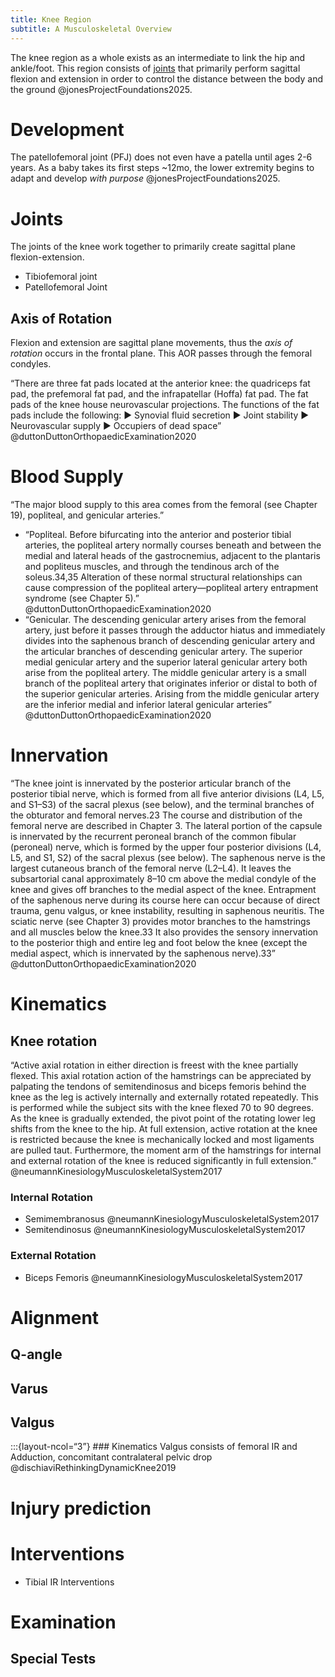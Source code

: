 ```yaml
---
title: Knee Region
subtitle: A Musculoskeletal Overview
---
```


The knee region as a whole exists as an intermediate to link the hip and ankle/foot.
This region consists of [joints](#joints) that primarily perform sagittal flexion and extension in order to control the distance between the body and the ground @jonesProjectFoundations2025.


# Development

The patellofemoral joint (PFJ) does not even have a patella until ages 2-6 years.
As a baby takes its first steps ~12mo, the lower extremity begins to adapt and develop *with purpose* @jonesProjectFoundations2025.

# Joints {#joint}

The joints of the knee work together to primarily create sagittal plane flexion-extension.

- Tibiofemoral joint
- Patellofemoral Joint

## Axis of Rotation

Flexion and extension are sagittal plane movements, thus the *axis of rotation* occurs in the frontal plane.
This AOR passes through the femoral condyles.



:::{.callout-note title="Find an area for this"}
"There are three fat pads located at the anterior knee: the quadriceps fat pad, the prefemoral fat pad, and the infrapatellar (Hoffa) fat pad. The fat pads of the knee house neurovascular projections. The functions of the fat pads include the following: ▶ Synovial fluid secretion ▶ Joint stability ▶ Neurovascular supply ▶ Occupiers of dead space" @duttonDuttonOrthopaedicExamination2020
:::

# Blood Supply

"The major blood supply to this area comes from the femoral (see Chapter 19), popliteal, and genicular arteries."

- "Popliteal. Before bifurcating into the anterior and posterior tibial arteries, the popliteal artery normally courses beneath and between the medial and lateral heads of the gastrocnemius, adjacent to the plantaris and popliteus muscles, and through the tendinous arch of the soleus.34,35 Alteration of these normal structural relationships can cause compression of the popliteal artery—popliteal artery entrapment syndrome (see Chapter 5)." @duttonDuttonOrthopaedicExamination2020 
- "Genicular. The descending genicular artery arises from the femoral artery, just before it passes through the adductor hiatus and immediately divides into the saphenous branch of descending genicular artery and the articular branches of descending genicular artery. The superior medial genicular artery and the superior lateral genicular artery both arise from the popliteal artery. The middle genicular artery is a small branch of the popliteal artery that originates inferior or distal to both of the superior genicular arteries. Arising from the middle genicular artery are the inferior medial and inferior lateral genicular arteries" @duttonDuttonOrthopaedicExamination2020 

# Innervation {#innervation}

"The knee joint is innervated by the posterior articular branch of the posterior tibial nerve, which is formed from all five anterior divisions (L4, L5, and S1–S3) of the sacral plexus (see below), and the terminal branches of the obturator and femoral nerves.23 The course and distribution of the femoral nerve are described in Chapter 3. The lateral portion of the capsule is innervated by the recurrent peroneal branch of the common fibular (peroneal) nerve, which is formed by the upper four posterior divisions (L4, L5, and S1, S2) of the sacral plexus (see below). The saphenous nerve is the largest cutaneous branch of the femoral nerve (L2–L4). It leaves the subsartorial canal approximately 8–10 cm above the medial condyle of the knee and gives off branches to the medial aspect of the knee. Entrapment of the saphenous nerve during its course here can occur because of direct trauma, genu valgus, or knee instability, resulting in saphenous neuritis. The sciatic nerve (see Chapter 3) provides motor branches to the hamstrings and all muscles below the knee.33 It also provides the sensory innervation to the posterior thigh and entire leg and foot below the knee (except the medial aspect, which is innervated by the saphenous nerve).33" @duttonDuttonOrthopaedicExamination2020 

# Kinematics

## Knee rotation

"Active axial rotation in either direction is freest with the knee partially flexed. This axial rotation action of the hamstrings can be appreciated by palpating the tendons of semitendinosus and biceps femoris behind the knee as the leg is actively internally and externally rotated repeatedly. This is performed while the subject sits with the knee flexed 70 to 90 degrees. As the knee is gradually extended, the pivot point of the rotating lower leg shifts from the knee to the hip. At full extension, active rotation at the knee is restricted because the knee is mechanically locked and most ligaments are pulled taut. Furthermore, the moment arm of the hamstrings for internal and external rotation of the knee is reduced significantly in full extension." @neumannKinesiologyMusculoskeletalSystem2017

:::{layout-ncol="2"}
### Internal Rotation

- Semimembranosus @neumannKinesiologyMusculoskeletalSystem2017
- Semitendinosus @neumannKinesiologyMusculoskeletalSystem2017

### External Rotation

- Biceps Femoris @neumannKinesiologyMusculoskeletalSystem2017


:::

# Alignment

## Q-angle

## Varus 



## Valgus

:::{layout-ncol="3"}
### Kinematics
Valgus consists of femoral IR and Adduction, concomitant contralateral pelvic drop @dischiaviRethinkingDynamicKnee2019



# Injury prediction


# Interventions

- Tibial IR Interventions


# Examination

## Special Tests

